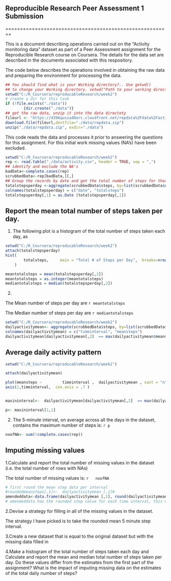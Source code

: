 ## Reproducible Research Peer Assessment 1 Submission
 
========================================================

This is a document describing operations carried out on the "Activity monitoring data"
dataset as part of a Peer Assessment assignment for the Reproducible Research course on Coursera.
The details for the data set are described in the documents associated with this respository.

The code below describes the operations involved in obtaining the raw data and preparing the environment for processing the data.


```r
## You should find what is your Working directory?.. Use getwd()
## to change your Working directory. setwd("Path to your working directory")
setwd("C:/R_Coursera/reproducableResearch/week2")
# create a dir for this task
if (!file.exists("./data")) 
        {dir.create("./data")}
## get the raw data, unzip it into the data directoty
fileurl <- "https://d396qusza40orc.cloudfront.net/repdata%2Fdata%2Factivity.zip"
download.file(fileurl,destfile="./data/repdata.zip")
unzip("./data/repdata.zip", exdir="./data")
```


This code reads the data and processes it prior to answering the questions for this assignment.
For this initial work missing values (NA's) have been excluded.

```r
setwd("C:/R_Coursera/reproducableResearch/week2")
rep <- read.table("./data/activity.csv", header = TRUE, sep = ",")
## identify and exclude the NA's
badData<-complete.cases(rep)
scrubbedData<-rep[badData,][,] 
## Group the records by date and get the total number of steps for that day.
totalstepsperday <-aggregate(scrubbedData$steps, by=list(scrubbedData$date), FUN=sum)
colnames(totalstepsperday) = c("date", "totalsteps")
totalstepsperday[,1] = as.Date (totalstepsperday[,1])

```

## Report the mean total number of steps taken per day.

1) The following plot is a histogram of the total number of steps taken each day, as 

```r
setwd("C:/R_Coursera/reproducableResearch/week2")
attach(totalstepsperday)
hist(
        totalsteps, 	main = "Total # of Steps per Day",	breaks=nrow(totalstepsperday)	,	col="red"
	)

meantotalsteps = mean(totalstepsperday[,2])
meantotalsteps = as.integer(meantotalsteps)
mediantotalsteps = median(totalstepsperday[,2])

```

2) 

The Mean number of steps per day are `r meantotalsteps`    


The Median number of steps per day are `r mediantotalsteps`


```r
setwd("C:/R_Coursera/reproducableResearch/week2")
dailyactivitymean<- aggregate(scrubbedData$steps, by=list(scrubbedData$interval), FUN=mean)
colnames(dailyactivitymean) = c("timeinterval", "meansteps")
dailyactivitymean[dailyactivitymean[,2]  == max(dailyactivitymean$meansteps) ,]

```



## Average daily activity pattern

```r
setwd("C:/R_Coursera/reproducableResearch/week2")

attach(dailyactivitymean)

plot(meansteps ~         timeinterval ,  dailyactivitymean , xaxt = "n", type = "l")
axis(1,timeinterval,  cex.axis = .7 )


maxininterval<-  dailyactivitymean[dailyactivitymean[,2]  == max(dailyactivitymean$meansteps) ,]

p<- maxininterval[1,1]

```
2) The  5-minute interval, on average across all the days in the dataset, contains the maximum number of steps is: `r p`


```r
noofNA<- sum(!complete.cases(rep))

```


## Imputing missing values


1.Calculate and report the total number of missing values in the dataset (i.e. the total number of rows with NAs)

The total number of missing values is: `r   noofNA`


```r

# first round the mean step data per interval 
#roundedmeansteps[,1]<-  dailyactivitymean [,1]#
amendeddata<-data.frame(dailyactivitymean [,1], round(dailyactivitymean[,2])) 
# amendeddata has the rounded step value for each time interval, this will be used to populate the na values
```



2.Devise a strategy for filling in all of the missing values in the dataset. 

The strategy I have picked is to take the rounded mean 5 minute step interval.





3.Create a new dataset that is equal to the original dataset but with the missing data filled in




4.Make a histogram of the total number of steps taken each day and Calculate and report the mean and median total number of steps taken per day. Do these values differ from the estimates from the first part of the assignment? What is the impact of imputing missing data on the estimates of the total daily number of steps?





